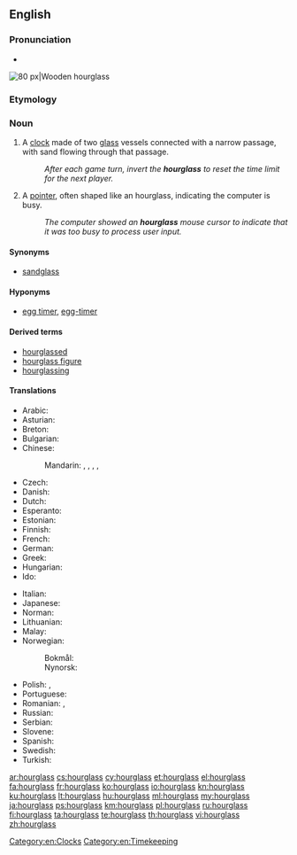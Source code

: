 ==English==

===Pronunciation===
* {{IPA|/ˈaʊəglɑːs/|lang=en}}

[[Image:Wooden_hourglass_2.jpg|thumb|right|80 px|Wooden hourglass]]
{{wikipedia}}

===Etymology===
{{compound|hour|glass|lang=en}}

===Noun===
{{en-noun|head=[[hour]][[glass]]|es}}

# A [[clock]] made of two [[glass]] vessels connected with a narrow passage, with sand flowing through that passage.
#: ''After each game turn, invert the '''hourglass''' to reset the time limit for the next player.''
# {{context|computing|lang=en}} A [[pointer]], often shaped like an hourglass, indicating the computer is busy.
#: ''The computer showed an '''hourglass''' mouse cursor to indicate that it was too busy to process user input.''

====Synonyms====
* [[sandglass]]

====Hyponyms====
* [[egg timer]], [[egg-timer]]

====Derived terms====
* [[hourglassed]]
* [[hourglass figure]]
* [[hourglassing]]

====Translations====
{{trans-top|clock}}
* Arabic: {{t|ar|سَاعَة رَمْلِيَّة|f|tr=sāʿa ramliyya}}
* Asturian: {{t|ast|reló d'arena|m}}
* Breton: {{t|br|eurier-traezh|m}}
* Bulgarian: {{t|bg|пясъчен часовник|tr=pyasachen chasovnik|sc=Cyrl}}
* Chinese:
*: Mandarin: {{t+|cmn|沙漏|tr=shālòu|sc=Hani}}, {{t|cmn|沙鐘|sc=Hani}}, {{t|cmn|沙钟|tr=shāzhōng|sc=Hani}}, {{t|cmn|沙壺|sc=Hani}}, {{t|cmn|沙壶|tr=shāhú|sc=Hani}}
* Czech: {{t+|cs|přesýpací hodiny|f-p}}
* Danish: {{t|da|timeglas|n}}
* Dutch: {{t+|nl|zandloper|m}}
* Esperanto: {{t|eo|sablohorloĝo}}
* Estonian: {{t|et|liivakell}}
* Finnish: {{t+|fi|tiimalasi}}
* French: {{t+|fr|sablier|m}}
* German: {{t+|de|Sanduhr|f}}
* Greek: {{t+|el|κλεψύδρα|f}}
* Hungarian: {{t+|hu|homokóra}}
* Ido: {{t+|io|sablo-horlojo}}
{{trans-mid}}
* Italian: {{t+|it|clessidra|f}}
* Japanese: {{t|ja|砂時計|tr=すなどけい, sunadokei}}
* Norman: {{t|nrf|hôlouoge à sablion|f}}
* Lithuanian: {{t|lt|smėlio laikrodis|m}}
* Malay: {{t|ms|jam pasir}}
* Norwegian:
*: Bokmål: {{t|nb|timeglass|n}}
*: Nynorsk: {{t|nn|timeglas|n}}
* Polish: {{t+|pl|klepsydra|f}}, {{t|pl|zegar piaskowy|m}}
* Portuguese: {{t|pt|ampulheta|f}}
* Romanian: {{t|ro|ceas cu nisip|n}}, {{t+|ro|clepsidră|f}}
* Russian: {{t|ru|песо́чные часы́|m-p}}
* Serbian: {{t|sh|peščanik|m}}
* Slovene: {{t|sl|peščena ura|f}}
* Spanish: {{t|es|reloj de arena|m}}
* Swedish: {{t+|sv|timglas|n}}
* Turkish: {{t+|tr|kum saati}}
{{trans-bottom}}

[[Category:en:Clocks]]
[[Category:en:Timekeeping]]

[[ar:hourglass]]
[[cs:hourglass]]
[[cy:hourglass]]
[[et:hourglass]]
[[el:hourglass]]
[[fa:hourglass]]
[[fr:hourglass]]
[[ko:hourglass]]
[[io:hourglass]]
[[kn:hourglass]]
[[ku:hourglass]]
[[lt:hourglass]]
[[hu:hourglass]]
[[ml:hourglass]]
[[my:hourglass]]
[[ja:hourglass]]
[[ps:hourglass]]
[[km:hourglass]]
[[pl:hourglass]]
[[ru:hourglass]]
[[fi:hourglass]]
[[ta:hourglass]]
[[te:hourglass]]
[[th:hourglass]]
[[vi:hourglass]]
[[zh:hourglass]]